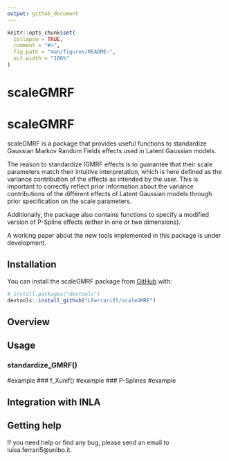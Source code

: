 ```yaml
---
output: github_document
---
```


<!-- README.md is generated from README.Rmd. Please edit that file -->

```r
knitr::opts_chunk$set(
  collapse = TRUE,
  comment = "#>",
  fig.path = "man/figures/README-",
  out.width = "100%"
)
```

# scaleGMRF

<!-- badges: start -->
<!-- badges: end -->


<!-- README.md is generated from README.Rmd. Please edit that file -->

# scaleGMRF

<!-- badges: start -->
<!-- badges: end -->

scaleGMRF is a package that provides useful functions to standardize Gaussian Markov Random Fields effects used in Latent Gaussian models.

The reason to standardize IGMRF effects is to guarantee that their scale parameters match their intuitive interpretation, which is here defined as the
variance contribution of the effects as intended by the user. This is important to correctly reflect prior information about the variance contributions of the different effects of Latent Gaussian models through prior specification on the scale parameters.

Additionally, the package also contains functions to specify a modified
version of P-Spline effects (either in one or two dimensions).

A working paper about the new tools implemented in this package is under development.

## Installation

You can install the scaleGMRF package from
[GitHub](https://github.com/) with:

``` r
# install.packages("devtools")
devtools::install_github("LFerrariIt/scaleGMRF")
```
## Overview

## Usage 
### standardize_GMRF()
#example
### f_Xunif()
#example
### P-Splines
#example

## Integration with INLA

## Getting help
If you need help or find any bug, please send an email to luisa.ferrari5@unibo.it. 
